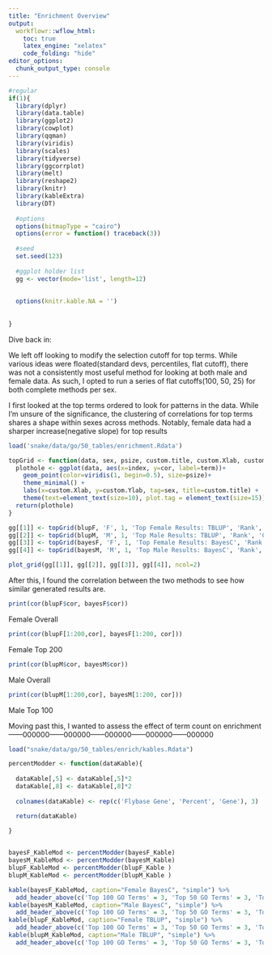 ```yaml
---
title: "Enrichment Overview"
output:
  workflowr::wflow_html:
    toc: true
    latex_engine: "xelatex"
    code_folding: "hide"
editor_options:
  chunk_output_type: console
---
```


```r
#regular
if(1){
  library(dplyr)
  library(data.table)
  library(ggplot2)
  library(cowplot)
  library(qqman)
  library(viridis)
  library(scales)
  library(tidyverse)
  library(ggcorrplot)
  library(melt)
  library(reshape2)
  library(knitr)
  library(kableExtra)
  library(DT)
  
  #options
  options(bitmapType = "cairo")
  options(error = function() traceback(3))
  
  #seed
  set.seed(123)
  
  #ggplot holder list
  gg <- vector(mode='list', length=12)
  
  
  options(knitr.kable.NA = '')
  
  
}
```



Dive back in: 

We left off looking to modify the selection cutoff for top terms. While various ideas were floated(standard devs, percentiles, flat cutoff), there was not a consistently most useful method for looking at both male and female data. As such, I opted to run a series of flat cutoffs(100, 50, 25) for both complete methods per sex.


I first looked at the top terms ordered to look for patterns in the data. While I'm unsure of the significance, the clustering of correlations for top terms shares a shape within sexes across methods. Notably, female data had a sharper increase(negative slope) for top results

```r

load('snake/data/go/50_tables/enrichment.Rdata')

topGrid <- function(data, sex, psize, custom.title, custom.Xlab, custom.Ylab){
  plothole <- ggplot(data, aes(x=index, y=cor, label=term))+
    geom_point(color=viridis(1, begin=0.5), size=psize)+
    theme_minimal() +
    labs(x=custom.Xlab, y=custom.Ylab, tag=sex, title=custom.title) +
    theme(text=element_text(size=10), plot.tag = element_text(size=15))
  return(plothole)
}

gg[[1]] <- topGrid(blupF, 'F', 1, 'Top Female Results: TBLUP', 'Rank', 'Correlation')
gg[[2]] <- topGrid(blupM, 'M', 1, 'Top Male Results: TBLUP', 'Rank', 'Correlation')
gg[[3]] <- topGrid(bayesF, 'F', 1, 'Top Female Results: BayesC', 'Rank', 'Correlation')
gg[[4]] <- topGrid(bayesM, 'M', 1, 'Top Male Results: BayesC', 'Rank', 'Correlation')

plot_grid(gg[[1]], gg[[2]], gg[[3]], gg[[4]], ncol=2)

```

After this, I found the correlation between the two methods to see how similar generated results are. 


```r

print(cor(blupF$cor, bayesF$cor))

```

Female Overall

```r

print(cor(blupF[1:200,cor], bayesF[1:200, cor]))

```

Female Top 200

```r

print(cor(blupM$cor, bayesM$cor))

```

Male Overall

```r

print(cor(blupM[1:200,cor], bayesM[1:200, cor]))

```

Male Top 100


Moving past this, I wanted to assess the effect of term count on enrichment------000000------000000------000000------000000------000000




```r

load("snake/data/go/50_tables/enrich/kables.Rdata")

percentModder <- function(dataKable){
  
  dataKable[,5] <- dataKable[,5]*2
  dataKable[,8] <- dataKable[,8]*2
  
  colnames(dataKable) <- rep(c('Flybase Gene', 'Percent', 'Gene'), 3)

  return(dataKable)
  
}


bayesF_KableMod <- percentModder(bayesF_Kable)
bayesM_KableMod <- percentModder(bayesM_Kable)
blupF_KableMod <- percentModder(blupF_Kable )
blupM_KableMod <- percentModder(blupM_Kable )

kable(bayesF_KableMod, caption="Female BayesC", "simple") %>%
  add_header_above(c('Top 100 GO Terms' = 3, 'Top 50 GO Terms' = 3, 'Top 25 GO Terms' = 3))
kable(bayesM_KableMod, caption="Male BayesC", "simple") %>%
  add_header_above(c('Top 100 GO Terms' = 3, 'Top 50 GO Terms' = 3, 'Top 25 GO Terms' = 3))
kable(blupF_KableMod, caption="Female TBLUP", "simple") %>%
  add_header_above(c('Top 100 GO Terms' = 3, 'Top 50 GO Terms' = 3, 'Top 25 GO Terms' = 3))
kable(blupM_KableMod, caption="Male TBLUP", "simple") %>%
  add_header_above(c('Top 100 GO Terms' = 3, 'Top 50 GO Terms' = 3, 'Top 25 GO Terms' = 3))


```

